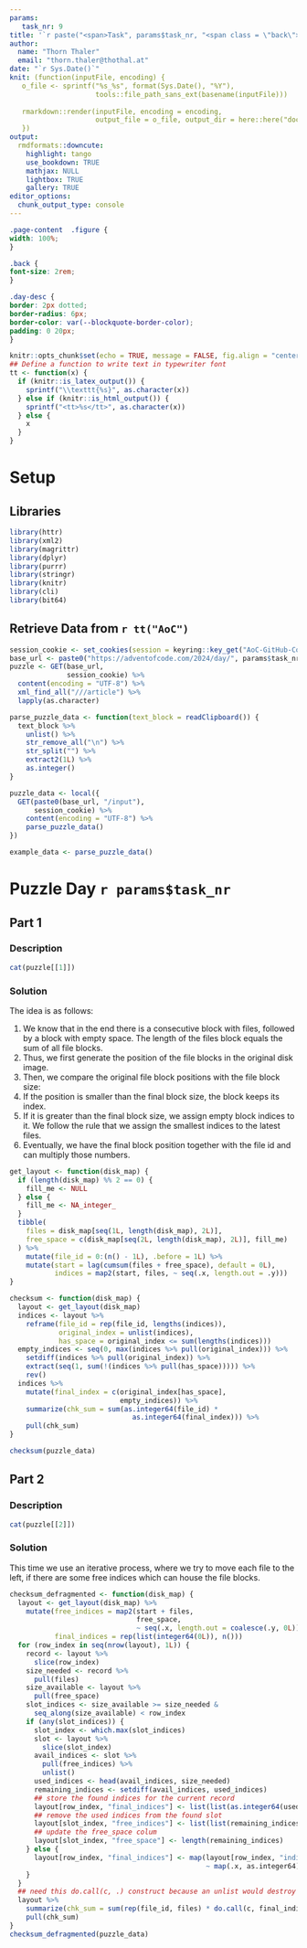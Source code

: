 ```yaml
---
params:
   task_nr: 9
title: '`r paste("<span>Task", params$task_nr, "<span class = \"back\"><a href = \"index.html\">", fontawesome::fa("home"), "</a></span></span>")`'
author: 
  name: "Thorn Thaler"
  email: "thorn.thaler@thothal.at"
date: "`r Sys.Date()`"
knit: (function(inputFile, encoding) {
   o_file <- sprintf("%s_%s", format(Sys.Date(), "%Y"), 
                     tools::file_path_sans_ext(basename(inputFile)))
                     
   rmarkdown::render(inputFile, encoding = encoding, 
                     output_file = o_file, output_dir = here::here("docs"))
   })
output: 
  rmdformats::downcute:
    highlight: tango
    use_bookdown: TRUE
    mathjax: NULL
    lightbox: TRUE
    gallery: TRUE
editor_options: 
  chunk_output_type: console
---
```


```css
.page-content  .figure {
width: 100%;
}

.back {
font-size: 2rem;
}

.day-desc {
border: 2px dotted;
border-radius: 6px;
border-color: var(--blockquote-border-color);
padding: 0 20px;
}
```


```r
knitr::opts_chunk$set(echo = TRUE, message = FALSE, fig.align = "center")
## Define a function to write text in typewriter font
tt <- function(x) {
  if (knitr::is_latex_output()) {
    sprintf("\\texttt{%s}", as.character(x))
  } else if (knitr::is_html_output()) {
    sprintf("<tt>%s</tt>", as.character(x))
  } else {
    x
  }
}
```

# Setup

## Libraries

```r
library(httr)
library(xml2)
library(magrittr)
library(dplyr)
library(purrr)
library(stringr)
library(knitr)
library(cli)
library(bit64)
```

## Retrieve Data from `r tt("AoC")`


```r
session_cookie <- set_cookies(session = keyring::key_get("AoC-GitHub-Cookie"))
base_url <- paste0("https://adventofcode.com/2024/day/", params$task_nr)
puzzle <- GET(base_url,
              session_cookie) %>% 
  content(encoding = "UTF-8") %>% 
  xml_find_all("///article") %>% 
  lapply(as.character)

parse_puzzle_data <- function(text_block = readClipboard()) {
  text_block %>% 
    unlist() %>% 
    str_remove_all("\n") %>% 
    str_split("") %>% 
    extract2(1L) %>% 
    as.integer()
}

puzzle_data <- local({
  GET(paste0(base_url, "/input"),
      session_cookie) %>% 
    content(encoding = "UTF-8") %>% 
    parse_puzzle_data()
})
```
```r
example_data <- parse_puzzle_data()
```

# Puzzle Day `r params$task_nr`

## Part 1

### Description

```r
cat(puzzle[[1]])
```

### Solution

The idea is as follows:

1. We know that in the end there is a consecutive block with files, followed by a block
with empty space. The length of the files block equals the sum of all file blocks.
1. Thus, we first generate the position of the file blocks in the original disk image. 
1. Then, we compare the original file block positions with the file block size:
1. If the position is smaller than the final block size, the block keeps its index.
1. If it is greater than the final block size, we assign empty block indices to it. We
follow the rule that we assign the smallest indices to the latest files.
1. Eventually, we have the final block position together with the file id and can 
multiply those numbers.

```r
get_layout <- function(disk_map) {
  if (length(disk_map) %% 2 == 0) {
    fill_me <- NULL
  } else {
    fill_me <- NA_integer_
  }
  tibble(
    files = disk_map[seq(1L, length(disk_map), 2L)],
    free_space = c(disk_map[seq(2L, length(disk_map), 2L)], fill_me)
  ) %>% 
    mutate(file_id = 0:(n() - 1L), .before = 1L) %>% 
    mutate(start = lag(cumsum(files + free_space), default = 0L),
           indices = map2(start, files, ~ seq(.x, length.out = .y)))
}

checksum <- function(disk_map) {
  layout <- get_layout(disk_map) 
  indices <- layout %>% 
    reframe(file_id = rep(file_id, lengths(indices)),
            original_index = unlist(indices),
            has_space = original_index <= sum(lengths(indices)))
  empty_indices <- seq(0, max(indices %>% pull(original_index))) %>% 
    setdiff(indices %>% pull(original_index)) %>% 
    extract(seq(1, sum(!(indices %>% pull(has_space))))) %>% 
    rev()
  indices %>% 
    mutate(final_index = c(original_index[has_space],
                           empty_indices)) %>% 
    summarize(chk_sum = sum(as.integer64(file_id) *
                              as.integer64(final_index))) %>% 
    pull(chk_sum)
}

checksum(puzzle_data)
```


## Part 2

### Description

```r
cat(puzzle[[2]])
```

### Solution

This time we use an iterative process, where we try to move each file to the left, if 
there are some free indices which can house the file blocks. 


```r
checksum_defragmented <- function(disk_map) {
  layout <- get_layout(disk_map) %>% 
    mutate(free_indices = map2(start + files, 
                               free_space,
                               ~ seq(.x, length.out = coalesce(.y, 0L))),
           final_indices = rep(list(integer64(0L)), n()))
  for (row_index in seq(nrow(layout), 1L)) {
    record <- layout %>% 
      slice(row_index)
    size_needed <- record %>% 
      pull(files)
    size_available <- layout %>% 
      pull(free_space)
    slot_indices <- size_available >= size_needed & 
      seq_along(size_available) < row_index
    if (any(slot_indices)) {
      slot_index <- which.max(slot_indices)
      slot <- layout %>% 
        slice(slot_index)
      avail_indices <- slot %>% 
        pull(free_indices) %>% 
        unlist()
      used_indices <- head(avail_indices, size_needed)
      remaining_indices <- setdiff(avail_indices, used_indices)
      ## store the found indices for the current record
      layout[row_index, "final_indices"] <- list(list(as.integer64(used_indices)))
      ## remove the used indices from the found slot
      layout[slot_index, "free_indices"] <- list(list(remaining_indices))
      ## update the free_space colum
      layout[slot_index, "free_space"] <- length(remaining_indices)
    } else {
      layout[row_index, "final_indices"] <- map(layout[row_index, "indices"], 
                                                ~ map(.x, as.integer64))
    }
  }
  ## need this do.call(c, .) construct because an unlist would destroy the integer64s
  layout %>%
    summarize(chk_sum = sum(rep(file_id, files) * do.call(c, final_indices))) %>%
    pull(chk_sum)
}
checksum_defragmented(puzzle_data)
```
